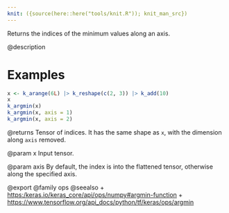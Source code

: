 ```yaml
---
knit: ({source(here::here("tools/knit.R")); knit_man_src})
---
```

Returns the indices of the minimum values along an axis.

@description

# Examples
```r
x <- k_arange(6L) |> k_reshape(c(2, 3)) |> k_add(10)
x
k_argmin(x)
k_argmin(x, axis = 1)
k_argmin(x, axis = 2)
```

@returns
Tensor of indices. It has the same shape as `x`, with the dimension
along `axis` removed.

@param x
Input tensor.

@param axis
By default, the index is into the flattened tensor, otherwise
along the specified axis.

@export
@family ops
@seealso
+ <https:/keras.io/keras_core/api/ops/numpy#argmin-function>
+ <https://www.tensorflow.org/api_docs/python/tf/keras/ops/argmin>
